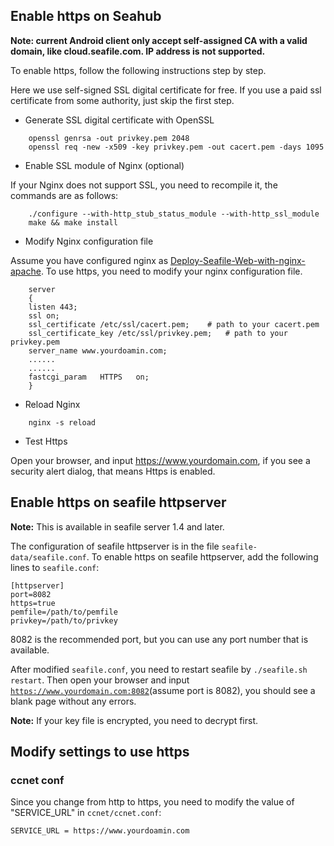 == Enable https on Seahub ==

'''Note: current Android client only accept self-assigned CA with a valid domain, like cloud.seafile.com. IP address is not supported.''' 

To enable https, follow the following instructions step by step.

Here we use self-signed SSL digital certificate for free. If you use a paid ssl certificate from some authority, just skip the first step.

* Generate SSL digital certificate with OpenSSL
<pre>
    openssl genrsa -out privkey.pem 2048
    openssl req -new -x509 -key privkey.pem -out cacert.pem -days 1095
</pre>

* Enable SSL module of Nginx (optional)
If your Nginx does not support SSL, you need to recompile it, the commands are as follows:
<pre>
    ./configure --with-http_stub_status_module --with-http_ssl_module
    make && make install
</pre>

* Modify Nginx configuration file

Assume you have configured nginx as [[Deploy-Seafile-Web-with-nginx-apache]]. To use https, you need to modify your nginx configuration file.
<pre>
    server
    {
    listen 443;
    ssl on;
    ssl_certificate /etc/ssl/cacert.pem;	# path to your cacert.pem
    ssl_certificate_key /etc/ssl/privkey.pem;	# path to your privkey.pem
    server_name www.yourdoamin.com;    
    ......
    ......
    fastcgi_param   HTTPS   on;
    }
</pre>
* Reload Nginx
<pre>
    nginx -s reload
</pre>

* Test Https

Open your browser, and input https://www.yourdomain.com, if you see a security alert dialog, that means Https is enabled.

== Enable https on seafile httpserver ==

'''Note:''' This is available in seafile server 1.4 and later.

The configuration of seafile httpserver is in the file <code>seafile-data/seafile.conf</code>. To enable https on seafile httpserver, add the following lines to <code>seafile.conf</code>:
<pre>
[httpserver]
port=8082
https=true
pemfile=/path/to/pemfile
privkey=/path/to/privkey
</pre>

8082 is the recommended port, but you can use any port number that is available.

After modified <code>seafile.conf</code>, you need to restart seafile by <code>./seafile.sh restart</code>.
Then open your browser and input <code>https://www.yourdomain.com:8082</code>(assume port is 8082), you should see a blank page without any errors.

'''Note:''' If your key file is encrypted, you need to decrypt first.

== Modify settings to use https ==

=== ccnet conf ===

Since you change from http to https, you need to modify the value of "SERVICE_URL" in <code>ccnet/ccnet.conf</code>:
<pre>
SERVICE_URL = https://www.yourdoamin.com
</pre>